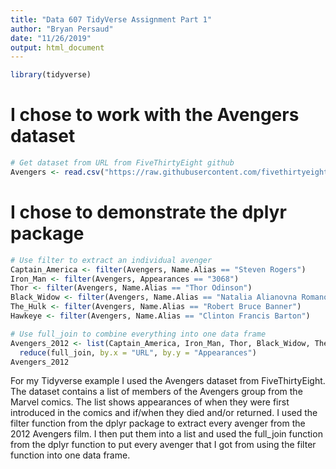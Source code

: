 ```yaml
---
title: "Data 607 TidyVerse Assignment Part 1"
author: "Bryan Persaud"
date: "11/26/2019"
output: html_document
---
```


```r
library(tidyverse)
```

# I chose to work with the Avengers dataset 

```r
# Get dataset from URL from FiveThirtyEight github
Avengers <- read.csv("https://raw.githubusercontent.com/fivethirtyeight/data/master/avengers/avengers.csv")
```

# I chose to demonstrate the dplyr package

```r
# Use filter to extract an individual avenger
Captain_America <- filter(Avengers, Name.Alias == "Steven Rogers")
Iron_Man <- filter(Avengers, Appearances == "3068")
Thor <- filter(Avengers, Name.Alias == "Thor Odinson")
Black_Widow <- filter(Avengers, Name.Alias == "Natalia Alianovna Romanova")
The_Hulk <- filter(Avengers, Name.Alias == "Robert Bruce Banner")
Hawkeye <- filter(Avengers, Name.Alias == "Clinton Francis Barton")
```

```r
# Use full_join to combine everything into one data frame
Avengers_2012 <- list(Captain_America, Iron_Man, Thor, Black_Widow, The_Hulk, Hawkeye) %>%
  reduce(full_join, by.x = "URL", by.y = "Appearances")
Avengers_2012
```

For my Tidyverse example I used the Avengers dataset from FiveThirtyEight. The dataset contains a list of members of the Avengers group from the Marvel comics. The list shows appearances of when they were first introduced in the comics and if/when they died and/or returned. I used the filter function from the dplyr package to extract every avenger from the 2012 Avengers film. I then put them into a list and used the full_join function from the dplyr function to put every avenger that I got from using the filter function into one data frame.